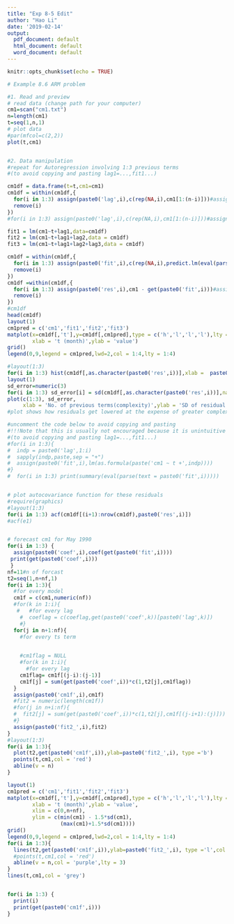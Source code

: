 ---
title: "Exp 8-5 Edit"
author: "Hao Li"
date: '2019-02-14'
output:
  pdf_document: default
  html_document: default
  word_document: default
---

```{r setup, include=FALSE}
knitr::opts_chunk$set(echo = TRUE)
```

```{r}
# Example 8.6 ARM problem

#1. Read and preview
# read data (change path for your computer)
cm1=scan("cm1.txt")
n=length(cm1)
t=seq(1,n,1)
# plot data
#par(mfcol=c(2,2))
plot(t,cm1)


#2. Data manipulation
#repeat for Autoregression involving 1:3 previous terms
#(to avoid copying and pasting lag1=...,fit1...)

cm1df = data.frame(t=t,cm1=cm1)
cm1df = within(cm1df,{
  for(i in 1:3) assign(paste0('lag',i),c(rep(NA,i),cm1[1:(n-i)]))#assign lag1:lag3
  remove(i)
})
#for(i in 1:3) assign(paste0('lag',i),c(rep(NA,i),cm1[1:(n-i)]))#assign lag1:lag3

fit1 = lm(cm1~t+lag1,data=cm1df)
fit2 = lm(cm1~t+lag1+lag2,data = cm1df)
fit3 = lm(cm1~t+lag1+lag2+lag3,data = cm1df)

cm1df = within(cm1df,{
  for(i in 1:3) assign(paste0('fit',i),c(rep(NA,i),predict.lm(eval(parse(text = paste0('fit',i))))))#assign lag1:lag3
  remove(i)
})
cm1df =within(cm1df,{
  for(i in 1:3) assign(paste0('res',i),cm1 - get(paste0('fit',i)))#assign lag1:lag3
  remove(i)
})
#cm1df
head(cm1df)
layout(1)
cm1pred = c('cm1','fit1','fit2','fit3')
matplot(x=cm1df[,'t'],y=cm1df[,cm1pred],type = c('h','l','l','l'),lty = 1:4,col =1:4,
        xlab = 't (month)',ylab = 'value')
grid()
legend(0,9,legend = cm1pred,lwd=2,col = 1:4,lty = 1:4)

#layout(1:3)
for(i in 1:3) hist(cm1df[,as.character(paste0('res',i))],xlab =  paste0('residual',i),main = paste0('residual',i))
layout(1)
sd_error=numeric(3)
for(i in 1:3) sd_error[i] = sd(cm1df[,as.character(paste0('res',i))],na.rm =T)
plot(c(1:3), sd_error,
     xlab = 'No. of previous terms(complexity)',ylab = 'SD of residual',type = 'b')
#plot shows how residuals get lowered at the expense of greater complexity

#uncomment the code below to avoid copying and pasting
#!!!Note that this is usually not encouraged because it is unintuitive
#(to avoid copying and pasting lag1=...,fit1...)
#for(i in 1:3){
#  indp = paste0('lag',1:i)
#  sapply(indp,paste,sep = "+")
#  assign(paste0('fit',i),lm(as.formula(paste('cm1 ~ t +',indp))))
#}
#  for(i in 1:3) print(summary(eval(parse(text = paste0('fit',i)))))


# plot autocovariance function for these residuals
#require(graphics)
#layout(1:3)
for(i in 1:3) acf(cm1df[(i+1):nrow(cm1df),paste0('res',i)])
#acf(e1)


# forecast cm1 for May 1990
for(i in 1:3) {
  assign(paste0('coef',i),coef(get(paste0('fit',i))))
 print(get(paste0('coef',i)))
 }
nf=11#n of forcast
t2=seq(1,n+nf,1)
for(i in 1:3){
  #for every model
  cm1f = c(cm1,numeric(nf))
  #for(k in 1:i){
   #   #for every lag
    #  coeflag = c(coeflag,get(paste0('coef',k))[paste0('lag',k)])
    #}
  for(j in n+1:nf){
    #for every ts term
    

    #cm1flag = NULL
    #for(k in 1:i){
      #for every lag
    cm1flag= cm1f[(j-i):(j-1)]
    cm1f[j] = sum(get(paste0('coef',i))*c(1,t2[j],cm1flag))
  }
  assign(paste0('cm1f',i),cm1f)
  #fit2 = numeric(length(cm1f))
  #for(j in n+i:nf){
  #  fit2[j] = sum(get(paste0('coef',i))*c(1,t2[j],cm1f[(j-i+1):(j)]))
  #}
  assign(paste0('fit2_',i),fit2)
}
#layout(1:3)
for(i in 1:3){
  plot(t2,get(paste0('cm1f',i)),ylab=paste0('fit2_',i), type ='b')
  points(t,cm1,col = 'red')
  abline(v = n)
}

layout(1)
cm1pred = c('cm1','fit1','fit2','fit3')
matplot(x=cm1df[,'t'],y=cm1df[,cm1pred],type = c('h','l','l','l'),lty = 1:4,col =1:4,
        xlab = 't (month)',ylab = 'value',
        xlim = c(0,n+nf),
        ylim = c(min(cm1) - 1.5*sd(cm1),
                 (max(cm1)+1.5*sd(cm1))))
grid()
legend(0,9,legend = cm1pred,lwd=2,col = 1:4,lty = 1:4)
for(i in 1:3){
  lines(t2,get(paste0('cm1f',i)),ylab=paste0('fit2_',i), type ='l',col = i+1)
  #points(t,cm1,col = 'red')
  abline(v = n,col = 'purple',lty = 3)
}
lines(t,cm1,col = 'grey')


for(i in 1:3) {
  print(i)
  print(get(paste0('cm1f',i)))
}


```